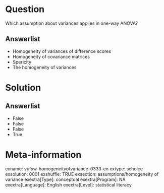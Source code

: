 Question
========
Which assumption about variances applies in one-way ANOVA?

Answerlist
----------
* Homogeneity of variances of difference scores
* Homogeneity of covariance matrices
* Spericity
* The homogeneity of variances

Solution
========

Answerlist
----------
* False
* False
* False
* True

Meta-information
================
exname: vufsw-homogeneityofvariance-0333-en
extype: schoice
exsolution: 0001
exshuffle: TRUE
exsection: assumptions/homogeneity of variance
exextra[Type]: conceptual
exextra[Program]: NA
exextra[Language]: English
exextra[Level]: statistical literacy

